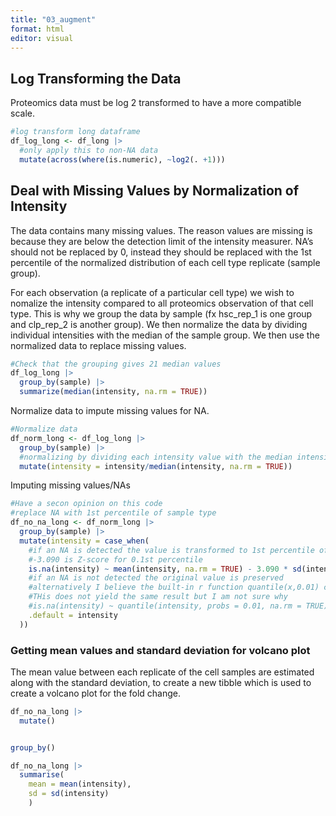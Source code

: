 ```yaml
---
title: "03_augment"
format: html
editor: visual
---
```


## Log Transforming the Data

Proteomics data must be log 2 transformed to have a more compatible scale.

```r
#log transform long dataframe
df_log_long <- df_long |> 
  #only apply this to non-NA data
  mutate(across(where(is.numeric), ~log2(. +1)))

```

## Deal with Missing Values by Normalization of Intensity

The data contains many missing values. The reason values are missing is because they are below the detection limit of the intensity measurer. NA's should not be replaced by 0, instead they should be replaced with the 1st percentile of the normalized distribution of each cell type replicate (sample group).

For each observation (a replicate of a particular cell type) we wish to nomalize the intensity compared to all proteomics observation of that cell type. This is why we group the data by sample (fx hsc_rep_1 is one group and clp_rep_2 is another group). We then normalize the data by dividing individual intensities with the median of the sample group. We then use the normalized data to replace missing values.

```r
#Check that the grouping gives 21 median values
df_log_long |> 
  group_by(sample) |> 
  summarize(median(intensity, na.rm = TRUE))
```

Normalize data to impute missing values for NA.

```r
#Normalize data
df_norm_long <- df_log_long |> 
  group_by(sample) |> 
  #normalizing by dividing each intensity value with the median intensity of all proteins from that sample
  mutate(intensity = intensity/median(intensity, na.rm = TRUE))
```

Imputing missing values/NAs

```r
#Have a secon opinion on this code
#replace NA with 1st percentile of sample type
df_no_na_long <- df_norm_long |> 
  group_by(sample) |> 
  mutate(intensity = case_when(
    #if an NA is detected the value is transformed to 1st percentile of that samples group
    #-3.090 is Z-score for 0.1st percentile
    is.na(intensity) ~ mean(intensity, na.rm = TRUE) - 3.090 * sd(intensity, na.rm = TRUE),
    #if an NA is not detected the original value is preserved
    #alternatively I believe the built-in r function quantile(x,0.01) can be used to find the 1st percentile
    #THis does not yield the same result but I am not sure why
    #is.na(intensity) ~ quantile(intensity, probs = 0.01, na.rm = TRUE),
    .default = intensity
  ))

```

### Getting mean values and standard deviation for volcano plot

The mean value between each replicate of the cell samples are estimated along with the standard deviation, to create a new tibble which is used to create a volcano plot for the fold change.

```r
df_no_na_long |> 
  mutate()


group_by()

df_no_na_long |> 
  summarise(
    mean = mean(intensity),
    sd = sd(intensity)
    )
```

